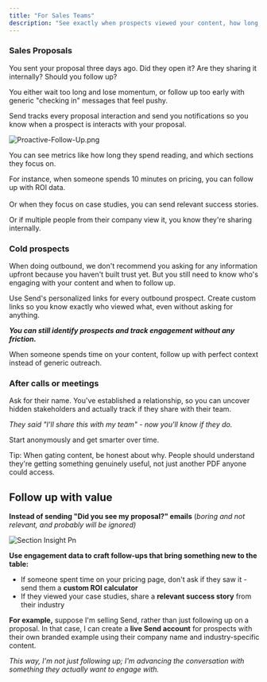 ```yaml
---
title: "For Sales Teams"
description: "See exactly when prospects viewed your content, how long they stayed, and if they shared it with their team"
---
```


### **Sales Proposals**

You sent your proposal three days ago. Did they open it? Are they sharing it internally? Should you follow up?

You either wait too long and lose momentum, or follow up too early with generic "checking in" messages that feel pushy.

Send tracks every proposal interaction and send you notifications so you know when a prospect is interacts with your proposal.

![Proactive-Follow-Up.png](/images/Proactive-Follow-Up.png)

You can see metrics like how long they spend reading, and which sections they focus on.

For instance, when someone spends 10 minutes on pricing, you can follow up with ROI data. \
\
Or when they focus on case studies, you can send relevant success stories.

Or if multiple people from their company view it, you know they're sharing internally.

### **Cold prospects**

When doing outbound, we don't recommend you asking for any information upfront because you haven't built trust yet. But you still need to know who's engaging with your content and when to follow up.

Use Send's personalized links for every outbound prospect. Create custom links so you know exactly who viewed what, even without asking for anything.

**_You can still identify prospects and track engagement without any friction._**

<Card title="How to use custom links" icon="sparkles" horizontal="false" href="https://paage.mintlify.app/Send101/links" img="/images/Personalized-link-Dashboard.png">
  
</Card>

When someone spends time on your content, follow up with perfect context instead of generic outreach.

### **After calls or meetings**

Ask for their name. You've established a relationship, so you can uncover hidden stakeholders and actually track if they share with their team.

_They said "I'll share this with my team" - now you'll know if they do._

Start anonymously and get smarter over time.

<Tip>
  Tip: When gating content, be honest about why. People should understand they're getting something genuinely useful, not just another PDF anyone could access.
</Tip>

## Follow up with value

**Instead of sending "Did you see my proposal?" emails** (_boring and not relevant, and probably will be ignored)_

![Section Insight Pn](/images/Section-Insight.png)

**Use engagement data to craft follow-ups that bring something new to the table:**

- If someone spent time on your pricing page, don't ask if they saw it - send them a **custom ROI calculator**
- If they viewed your case studies, share a **relevant success story** from their industry

**For example,** suppose I'm selling Send, rather than just following up on a proposal. In that case, I can create a **live Send account** for prospects with their own branded example using their company name and industry-specific content.

_This way, I'm not just following up; I'm advancing the conversation with something they actually want to engage with._